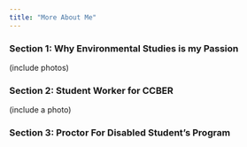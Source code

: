 ```yaml
---
title: "More About Me"
---
```


### Section 1: Why Environmental Studies is my Passion 

(include photos)

### Section 2: Student Worker for CCBER 

(include a photo)

### Section 3: Proctor For Disabled Student's Program 
